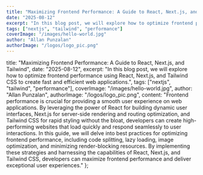```yaml
---
title: "Maximizing Frontend Performance: A Guide to React, Next.js, and Tailwind"
date: "2025-08-12"
excerpt: "In this blog post, we will explore how to optimize frontend performance using React, Next.js, and Tailwind CSS to create fast and efficient web applications."
tags: ["nextjs", "tailwind", "performance"]
coverImage: "/images/hello-world.jpg"
author: "Allan Punzalan"
authorImage: "/logos/logo_pic.png"
---
```


title: "Maximizing Frontend Performance: A Guide to React, Next.js, and Tailwind",
date: "2025-08-12",
excerpt: "In this blog post, we will explore how to optimize frontend performance using React, Next.js, and Tailwind CSS to create fast and efficient web applications.",
tags: ["nextjs", "tailwind", "performance"],
coverImage: "/images/hello-world.jpg",
author: "Allan Punzalan",
authorImage: "/logos/logo_pic.png",
content: "Frontend performance is crucial for providing a smooth user experience on web applications. By leveraging the power of React for building dynamic user interfaces, Next.js for server-side rendering and routing optimization, and Tailwind CSS for rapid styling without the bloat, developers can create high-performing websites that load quickly and respond seamlessly to user interactions. In this guide, we will delve into best practices for optimizing frontend performance, including code splitting, lazy loading, image optimization, and minimizing render-blocking resources. By implementing these strategies and harnessing the capabilities of React, Next.js, and Tailwind CSS, developers can maximize frontend performance and deliver exceptional user experiences."
};